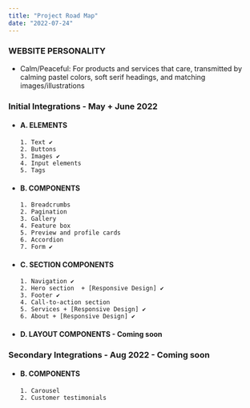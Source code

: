 ```yaml
---
title: "Project Road Map"
date: "2022-07-24"
---
```


### WEBSITE PERSONALITY
  * Calm/Peaceful: For products and services that care, transmitted by
  calming pastel colors, soft serif headings, and matching images/illustrations

### Initial Integrations - May + June 2022

- #### A. ELEMENTS
      1. Text ✔︎
      2. Buttons
      3. Images ✔︎
      4. Input elements
      5. Tags

- #### B. COMPONENTS 
      1. Breadcrumbs
      2. Pagination
      3. Gallery
      4. Feature box
      5. Preview and profile cards
      6. Accordion
      7. Form ✔︎

- #### C. SECTION COMPONENTS 
      1. Navigation ✔︎
      2. Hero section  + [Responsive Design] ✔︎
      3. Footer ✔︎
      4. Call-to-action section
      5. Services + [Responsive Design] ✔︎
      6. About + [Responsive Design] ✔︎


- #### D. LAYOUT COMPONENTS - Coming soon

### Secondary  Integrations - Aug 2022 - Coming soon


- #### B. COMPONENTS 
      1. Carousel
      2. Customer testimonials


